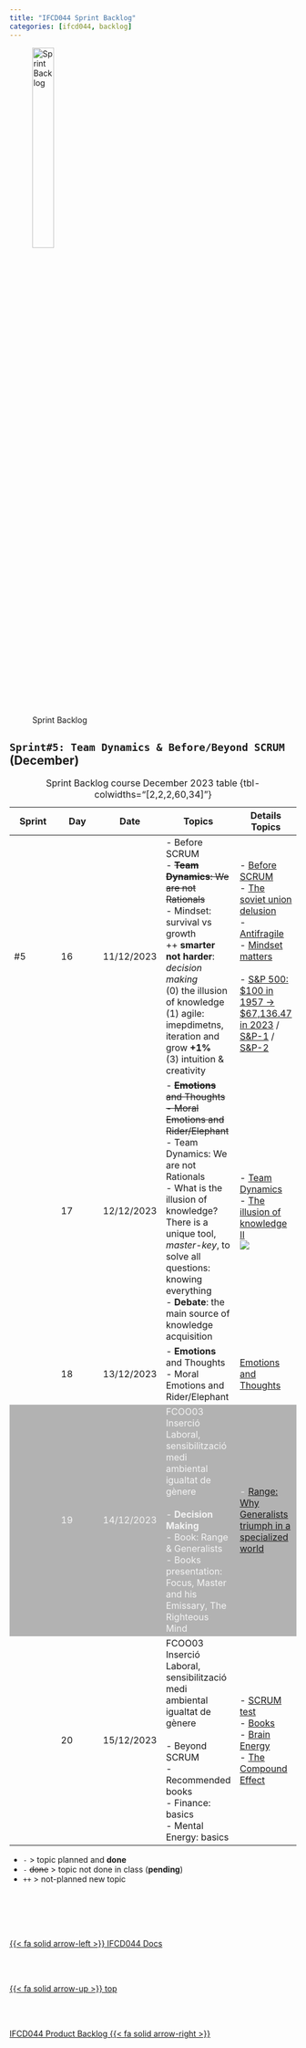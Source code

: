 ```yaml
---
title: "IFCD044 Sprint Backlog"
categories: [ifcd044, backlog]
---
```



<style>
tr:nth-child(4) {
  background-color: #b2b2b2!important;
  color: #f4f4f4!important;
}
</style>


![Sprint Backlog](/images/home/backlog.jpg){width="30%"}

## ``Sprint#5: Team Dynamics & Before/Beyond SCRUM`` (December)

::: {.column-page-right}
| Sprint | Day | Date | Topics |  Details Topics |
| -- | -- | -- | -- | -- |
| #5 | 16 | 11/12/2023 | - Before SCRUM </br>  - <s>**Team Dynamics**: We are not Rationals </s> </br> - Mindset: survival vs growth </br>  ++ **smarter not harder**: *decision making* </br>(0) the illusion of knowledge </br> (1) agile: imepdimetns, iteration and grow **+1%** </br> (3) intuition & creativity | - [Before SCRUM](/scrum/scrum-week10.qmd)   </br> - [The soviet union delusion](/scrum/scrum-week5.qmd#the-soviet-union-delusion) </br> - [Antifragile](/scrum/scrum-week5.qmd#antifragile)  </br> - [Mindset matters](/scrum/scrum-week5.qmd#mindset-matters) </br></br> - [S&P 500: $100 in 1957 → $67,136.47 in 2023](https://www.officialdata.org/us/stocks/s-p-500/){.external} / [S&P-1](/images/ifcd044/sp1.png) / [S&P-2](/images/ifcd044/sp2.png) |
|  | 17 | 12/12/2023 | - <s>**Emotions** and Thoughts </br> - Moral Emotions and Rider/Elephant </s> </br> - Team Dynamics: We are not Rationals  </br>  - What is the illusion of knowledge? There is a unique tool, *master-key*, to solve all questions: knowing everything  </br> - **Debate**: the main source of knowledge acquisition | - [Team Dynamics](/scrum/scrum-week11.qmd) </br >  - [The illusion of knowledge II](https://www.singulart.com/en/artworks/anja-spagl--the-illusion-of-knowledge-ii--1804525){.external} </br> ![](/images/scrum/theillusionofknowledge.png) |
|  | 18 | 13/12/2023 | - **Emotions** and Thoughts </br> - Moral Emotions and Rider/Elephant </br> | [Emotions and Thoughts](/scrum/scrum-week13.qmd) |
|  | 19 | 14/12/2023 | FCOO03 Inserció Laboral, sensibilització medi ambiental igualtat de gènere </br>  </br>  - **Decision Making** </br>  - Book: Range & Generalists  </br> - Books presentation: Focus, Master and his Emissary, The Righteous Mind | - [Range: Why Generalists triumph in a specialized world](https://davidepstein.com/the-range/){.external}  |  |
|  | 20 | 15/12/2023 | FCOO03 Inserció Laboral, sensibilització medi ambiental igualtat de gènere </br>  </br>  - Beyond SCRUM  </br> - Recommended books </br>  - Finance: basics </br> - Mental Energy: basics |  - [SCRUM test](/scrum/scrumlab5.qmd) </br> - [Books](/learning/learning-listing-card-books.qmd)  </br>  - [Brain Energy](/books/brainenergy.qmd) </br>  - [The Compound Effect](/books/theCompoundEffect.qmd)|
: Sprint Backlog course December 2023 table {tbl-colwidths="[2,2,2,60,34]"}
:::

::: {.callout-note title="Legend"}
- `-` > topic planned and **done**
- `- ` <s>done</s> > topic not done in class (**pending**)
- `++` > not-planned new topic
:::




<!--- navLinks -->
<br><br>
<div class=row>
<br>
<div class='column left previous'>
<br>
[{{< fa solid arrow-left >}} IFCD044 Docs](/ifcd044/ifcd044.qmd)
<br>
</div>
<br>
<div class='column center'>
<br>
[{{< fa solid arrow-up >}} top](#top)
<br>
</div>
<br>
<div class='column right next'>
<br>
[IFCD044 Product Backlog  {{< fa solid arrow-right >}}](/ifcd044/ifcd044backlog-product.qmd)
<br>
</div>
<br>
</div>
